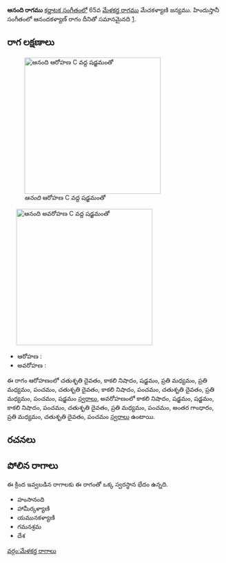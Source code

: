 {{Infobox ragam
	| name          	= ఆనంది
	| synonym	    	= 
	| mela          	= 
	| chakra        	= 
	| janaka        	= 
	| type          	= ఔడవ-షడవ
	| arohanam      	= {{svaraC|D2|N3|S|M2|M2|P|D2|N3|P|D2|M2|P|S'}} 
	| avarohanam    	= {{svaraC|N3|S|S|N3|P|D2|M2|P|G3|M2|D2|P}}
	| jeeva         	=
	| chhaya        	=
	| nyasa         	=
	| vishesha      	= 
	| equivalent  		= ఆనందకళ్యాణ్
}}
{{కర్ణాటక సంగీత రాగాలు}}
'''ఆనంది రాగము''' [[కర్ణాటక సంగీతం]]లో 65వ [[మేళకర్త రాగము]] మేచకళ్యాణి జన్యము.  హిందుస్తానీ సంగీతంలో ఆనందకళ్యాణ్ రాగం దీనితో సమానమైనది [https://karnatik.com/hcragatable.shtml].


==రాగ లక్షణాలు==
[[Image:anandi_ar_kb2wiki.png|thumb|right|316px|''ఆనంది'' ఆరోహణ C వద్ద షడ్జమంతో]]
	[[Image:anandi_av_kb2wiki.png|thumb|right|316px|''ఆనంది'' అవరోహణ C వద్ద షడ్జమంతో]]

* ఆరోహణ : {{svaraC|D2|N3|S|M2|M2|P|D2|N3|P|D2|M2|P|S'}} 
* అవరోహణ : {{svaraC|N3|S|S|N3|P|D2|M2|P|G3|M2|D2|P}}

ఈ రాగం ఆరోహణంలో చతుశృతి దైవతం, కాకలి  నిషాదం, షడ్జమం, ప్రతి మధ్యమం, ప్రతి మధ్యమం, పంచమం, చతుశృతి దైవతం, కాకలి  నిషాదం, పంచమం, చతుశృతి దైవతం, ప్రతి మధ్యమం, పంచమం, షడ్జమం [[స్వరాలు]], అవరోహణంలో కాకలి  నిషాదం, షడ్జమం, షడ్జమం, కాకలి  నిషాదం, పంచమం, చతుశృతి దైవతం, ప్రతి మధ్యమం, పంచమం, అంతర గాంధారం, ప్రతి మధ్యమం, చతుశృతి దైవతం, పంచమం [[స్వరాలు]] ఉంటాయి.

==రచనలు==



==పోలిన రాగాలు==
ఈ క్రింద ఇవ్వబడిన రాగాలకు ఈ రాగంతో ఒక్క స్వరస్థాన భేదం ఉన్నది.
* హంసానంది
*  హామీర్కళ్యాణి
* యమునకళ్యాణి
* గమనశ్రమ
* దేశ



[[వర్గం:మేళకర్త రాగాలు]]